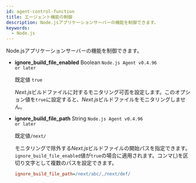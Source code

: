 ```yaml
---
id: agent-control-function
title: エージェント機能の制御
description: Node.jsアプリケーションサーバーの機能を制御できます。
keywords:
  - Node.js
---
```


Node.jsアプリケーションサーバーの機能を制御できます。


<Nodejscontrolfunction />

- **ignore_build_file_enabled** <span class='type'>Boolean</span> <code class="my">Node.js Agent v0.4.96 or later</code>

  既定値 `true`

  *Next.js*ビルドファイルに対するモニタリング可否を設定します。このオプション値を`true`に設定すると、*Next.js*ビルドファイルをモニタリングしません。

- **ignore_build_file_path** <span class='type'>String</span> <code class="my">Node.js Agent v0.4.96 or later</code>

  既定値`/next/`

  モニタリングで除外する*Next.js*ビルドファイルの開始パスを指定できます。`ignore_build_file_enabled`値が`true`の場合に適用されます。コンマ(,)を区切り文字として複数のパスを設定できます。

  ```ini title="whatap.conf"
  ignore_build_file_path=/next/abc/,/next/def/
  ```
